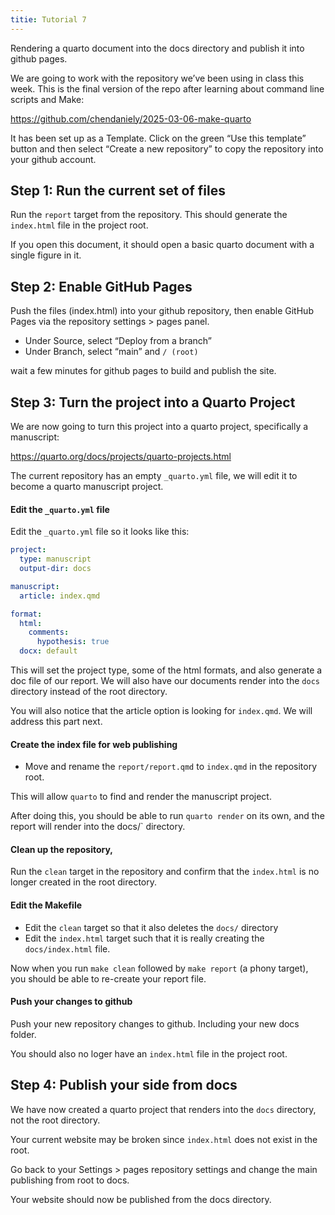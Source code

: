 ```yaml
---
titie: Tutorial 7
---
```


Rendering a quarto document into the docs directory and publish it into github pages.

We are going to work with the repository we've been using in class this week.
This is the final version of the repo after learning about command line scripts and Make:

<https://github.com/chendaniely/2025-03-06-make-quarto>

It has been set up as a Template. Click on the green "Use this template" button and
then select "Create a new repository" to copy the repository into your github account.

## Step 1: Run the current set of files

Run the `report` target from the repository.
This should generate the `index.html` file in the project root.

If you open this document, it should open a basic quarto document with a single figure in it.

## Step 2: Enable GitHub Pages

Push the files (index.html) into your github repository,
then enable GitHub Pages via the repository settings > pages panel.

- Under Source, select "Deploy from a branch"
- Under Branch, select "main" and `/ (root)`

wait a few minutes for github pages to build and publish the site.

## Step 3: Turn the project into a Quarto Project

We are now going to turn this project into a quarto project,
specifically a manuscript:

<https://quarto.org/docs/projects/quarto-projects.html>

The current repository has an empty `_quarto.yml` file,
we will edit it to become a quarto manuscript project.

#### Edit the `_quarto.yml` file

Edit the `_quarto.yml` file so it looks like this:

```yml
project:
  type: manuscript
  output-dir: docs

manuscript:
  article: index.qmd

format:
  html:
    comments:
      hypothesis: true
  docx: default
```

This will set the project type, some of the html formats, and also generate a doc file of our report.
We will also have our documents render into the `docs` directory instead of the root directory.

You will also notice that the article option is looking for `index.qmd`.
We will address this part next.

#### Create the index file for web publishing

- Move and rename the `report/report.qmd` to `index.qmd` in the repository root.

This will allow `quarto` to find and render the manuscript project.

After doing this, you should be able to run `quarto render` on its own,
and the report will render into the docs/` directory.


#### Clean up the repository,

Run the `clean` target in the repository and confirm that the `index.html` is no longer created in
the root directory.

#### Edit the Makefile

- Edit the `clean` target so that it also deletes the `docs/` directory
- Edit the `index.html` target such that it is really creating the `docs/index.html` file.

Now when you run `make clean` followed by `make report` (a phony target),
you should be able to re-create your report file.

#### Push your changes to github

Push your new repository changes to github.
Including your new docs folder.

You should also no loger have an `index.html` file in the project root.

## Step 4: Publish your side from docs

We have now created a quarto project that renders into the `docs` directory,
not the root directory.

Your current website may be broken since `index.html` does not exist in the root.

Go back to your Settings > pages repository settings and change the main publishing
from root to docs.

Your website should now be published from the docs directory.
